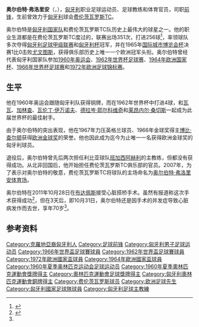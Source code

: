 {{eastern name order|[[匈牙利语|匈牙利语]]}}
{{Infobox football biography 2
| name = 奥尔伯特·弗洛里安<br>Albert Flórián
| fullname = Albert Flórián
| image = [[File:Flórián_Albert_cropped.jpg|250px]]
| dateofbirth  = {{birth date|1941|9|15|df=no}}
| cityofbirth   = [[海尔采格桑托|海尔采格桑托]]
| countryofbirth   = [[匈牙利王国_(1920年—1946年)|匈牙利王国]]
| dateofdeath   = {{Death date and age|2011|10|31|1941|9|15|df=yes}}
| cityofdeath  = [[布达佩斯|布达佩斯]]
| countryofdeath  = [[匈牙利|匈牙利]]
| height = {{height|m=1.81}}
| currentclub  = 
| clubnumber = 
| position = [[前锋_(足球)|前锋]]
| youthyears1 = 1952–1958
| youthclubs1 = [[费伦茨瓦罗斯TC|费伦茨瓦罗斯TC]]
| years1 = 1958–1974 
| clubs1=[[费伦茨瓦罗斯TC|费伦茨瓦罗斯TC]]
| caps1= 351
| goals1= 256
| nationalyears1 = 1959–1974
| nationalteam1 = [[匈牙利国家足球队|匈牙利]]
| nationalcaps1= 75
| nationalgoals1 = 31
| manageryears1  = 1978–82
| managerclubs1  = [[班加西阿赫利体育俱乐部|班加西阿赫利]]
| manageryears2  = 1985
| managerclubs2  = [[班加西阿赫利体育俱乐部|班加西阿赫利]]
| medaltemplates = 
{{MedalCountry|{{flag|HUN|variant=1957}}}}
{{MedalCompetition | [[夏季奥林匹克运动会足球比赛|夏季奥林匹克运动会]]}}
{{MedalBronze | [[1960年夏季奥林匹克运动会|1960年罗马]] | 足球}}
}}
'''奥尔伯特·弗洛里安'''（{{lang-hu|Albert Flórián}}，{{bd|1941年|9月15日|2011年|10月31日|Albert, Florian}}），[[匈牙利|匈牙利]]职业足球运动员、足球教练和体育官员，司职[[前锋_(足球)|前锋]]，生前曾效力于[[匈牙利|匈牙利]]球会[[费伦茨瓦罗斯TC|费伦茨瓦罗斯TC]]。

奥尔伯特是[[匈牙利国家足球队|匈牙利国家队]]和费伦茨瓦罗斯TC队历史上最伟大的球星之一。他的职业生涯都是在费伦茨瓦罗斯TC度过的，联赛出场351次，打进256球<ref name=obituary>{{cite web|url=http://www.nemzetisport.hu/magyar_valogatott/elhunyt-albert-florian-2101169|title=Elhunyt Albert Flórián|trans_title=Flórián Albert deceased|publisher=Nemzeti Sport Online|date=31 October 2011|accessdate=31 October 2011|language=hu|archive-date=2011-11-01|archive-url=https://web.archive.org/web/20111101160047/http://www.nemzetisport.hu/magyar_valogatott/elhunyt-albert-florian-2101169|dead-url=no}}</ref>，率领球队多次夺得[[匈牙利足球甲级联赛|匈牙利足球甲级联赛]]和[[匈牙利杯|匈牙利杯]]冠军，并在1965年[[国际城市博览会杯|国际城市博览会杯]]决赛1比0击败[[尤文图斯足球俱乐部|尤文图斯]]，获得俱乐部历史上唯一一个欧洲冠军头衔。奥尔伯特曾经代表匈牙利国家队参加[[1960年夏季奥林匹克运动会|1960年奥运会]]、[[1962年世界杯足球赛|1962年世界杯足球赛]]、[[1964年欧洲国家杯|1964年欧洲国家杯]]、[[1966年世界杯足球赛|1966年世界杯足球赛]]和[[1972年欧洲足球锦标赛|1972年欧洲足球锦标赛]]。

== 生平 ==
他在1960年奥运会跟随匈牙利队获得铜牌，而在1962年世界杯中打进4球，和[[瓦瓦|瓦瓦]]、[[加林查|加林查]]、[[瓦伦丁·伊万诺夫|瓦伦丁·伊万诺夫]]、[[德拉岑·耶尔科维奇|德拉岑·耶尔科维奇]]和[[莱昂内尔·桑切斯|莱昂内尔·桑切斯]]一起成为此届世界杯的最佳射手。

由于奥尔伯特的突出表现，他在1967年力压英格兰球员、1966年金球奖得主[[博比·查尔顿|博比·查尔顿]]获得[[欧洲金球奖|欧洲金球奖]]的荣誉。他也因此成为迄今为止唯一一名获得欧洲金球奖的匈牙利球员。

退役后，奥尔伯特曾先后两次担任利比亚球队[[班加西阿赫利体育俱乐部|班加西阿赫利]]的主教练，但都没有获得成功。从北非回国后，他开始担任费伦茨瓦罗斯TC俱乐部的官员。2007年，为了表示对奥尔伯特的敬意，费伦茨瓦罗斯TC将球队的主场命名为[[奥尔伯特·弗洛里安体育场|奥尔伯特·弗洛里安体育场]]。

奥尔伯特在2011年10月28日在[[布达佩斯|布达佩斯]]接受心脏搭桥手术。虽然有报道称这次手术获得成功<ref>{{cite web|url=http://hvg.hu/itthon/20111031_meghalt_albert_florian|title=Meghalt Albert Flórián|trans_title=Flórián Albert died|publisher=[[Heti_Világgazdaság|Heti Világgazdaság]]|date=31 October 2011|accessdate=31 October 2011|language=hu|archive-date=2011-11-02|archive-url=https://web.archive.org/web/20111102165626/http://hvg.hu/itthon/20111031_meghalt_albert_florian|dead-url=no}}</ref>，但在3天后，即10月31日，奥尔伯特还是因手术的并发症导致心脏病发作而去世，享年70岁<ref name=obituary />。

== 参考资料 ==
{{Reflist}}

{{Navboxes colour
|title= 奥尔伯特 - 个人奖项
|bg = gold
|fg = black
|list1=
{{世界盃金靴獎}}
{{世界杯最佳年轻球员}}
{{金球奖得主}}
{{歐洲冠軍聯賽神射手}}
}}

{{Authority control}}
{{DEFAULTSORT:Albert}}
[[Category:克羅地亞裔匈牙利人|Category:克羅地亞裔匈牙利人]]
[[Category:足球前锋|Category:足球前锋]]
[[Category:匈牙利男子足球运动员|Category:匈牙利男子足球运动员]]
[[Category:1966年世界盃足球賽球員|Category:1966年世界盃足球賽球員]]
[[Category:1962年世界盃足球賽球員|Category:1962年世界盃足球賽球員]]
[[Category:1972年歐洲國家盃球員|Category:1972年歐洲國家盃球員]]
[[Category:1964年歐洲國家盃球員|Category:1964年歐洲國家盃球員]]
[[Category:1960年夏季奥林匹克运动会足球运动员|Category:1960年夏季奥林匹克运动会足球运动员]]
[[Category:1960年夏季奧林匹克運動會獎牌得主|Category:1960年夏季奧林匹克運動會獎牌得主]]
[[Category:奧林匹克運動會足球獎牌得主|Category:奧林匹克運動會足球獎牌得主]]
[[Category:匈牙利奧林匹克運動會銅牌得主|Category:匈牙利奧林匹克運動會銅牌得主]]
[[Category:费伦茨瓦罗斯球员|Category:费伦茨瓦罗斯球员]]
[[Category:欧洲足球先生|Category:欧洲足球先生]]
[[Category:匈牙利國家足球隊球員|Category:匈牙利國家足球隊球員]]
[[Category:匈牙利足球主教練|Category:匈牙利足球主教練]]